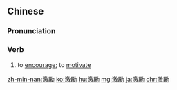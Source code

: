 {{also|激励}}
==Chinese==
{{zh-forms|s=激励}}

===Pronunciation===
{{zh-pron
|m=jīlì
|c=gik1 lai6
|h=pfs=kit-li
|mn=kek-lē
|ma=Zh-jilì.ogg
|cat=v
}}

===Verb===
{{zh-verb}}

# {{lb|zh|Advanced Mandarin}} to [[encourage]]; to [[motivate]]

[[zh-min-nan:激勵]]
[[ko:激勵]]
[[hu:激勵]]
[[mg:激勵]]
[[ja:激勵]]
[[chr:激勵]]